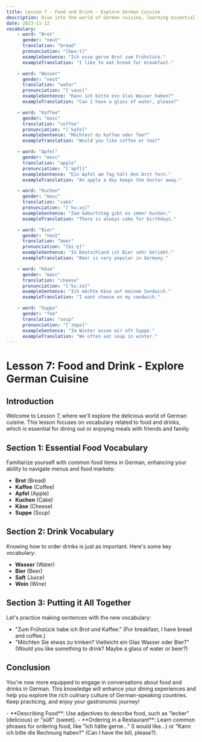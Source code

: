 ```yaml
---
title: Lesson 7 - Food and Drink - Explore German Cuisine
description: Dive into the world of German cuisine, learning essential vocabulary related to food and drinks, perfect for dining experiences.
date: 2023-11-12
vocabulary:
    - word: "Brot"
      gender: "neut"
      translation: "bread"
      pronunciation: "[bʁoːt]"
      exampleSentence: "Ich esse gerne Brot zum Frühstück."
      exampleTranslation: "I like to eat bread for breakfast."

    - word: "Wasser"
      gender: "neut"
      translation: "water"
      pronunciation: "[ˈvasɐ]"
      exampleSentence: "Kann ich bitte ein Glas Wasser haben?"
      exampleTranslation: "Can I have a glass of water, please?"

    - word: "Kaffee"
      gender: "masc"
      translation: "coffee"
      pronunciation: "[ˈkafe]"
      exampleSentence: "Möchtest du Kaffee oder Tee?"
      exampleTranslation: "Would you like coffee or tea?"

    - word: "Apfel"
      gender: "masc"
      translation: "apple"
      pronunciation: "[ˈapfl̩]"
      exampleSentence: "Ein Apfel am Tag hält den Arzt fern."
      exampleTranslation: "An apple a day keeps the doctor away."

    - word: "Kuchen"
      gender: "masc"
      translation: "cake"
      pronunciation: "[ˈkuːxn̩]"
      exampleSentence: "Zum Geburtstag gibt es immer Kuchen."
      exampleTranslation: "There is always cake for birthdays."

    - word: "Bier"
      gender: "neut"
      translation: "beer"
      pronunciation: "[biːɐ̯]"
      exampleSentence: "In Deutschland ist Bier sehr beliebt."
      exampleTranslation: "Beer is very popular in Germany."

    - word: "Käse"
      gender: "masc"
      translation: "cheese"
      pronunciation: "[ˈkɛːzə]"
      exampleSentence: "Ich möchte Käse auf meinem Sandwich."
      exampleTranslation: "I want cheese on my sandwich."

    - word: "Suppe"
      gender: "fem"
      translation: "soup"
      pronunciation: "[ˈzʊpə]"
      exampleSentence: "Im Winter essen wir oft Suppe."
      exampleTranslation: "We often eat soup in winter."
---
```


# Lesson 7: Food and Drink - Explore German Cuisine

## Introduction

Welcome to Lesson 7, where we'll explore the delicious world of German cuisine. This lesson focuses on vocabulary related to food and drinks, which is essential for dining out or enjoying meals with friends and family.

## Section 1: Essential Food Vocabulary

Familiarize yourself with common food items in German, enhancing your ability to navigate menus and food markets:

-   **Brot** (Bread)
-   **Kaffee** (Coffee)
-   **Apfel** (Apple)
-   **Kuchen** (Cake)
-   **Käse** (Cheese)
-   **Suppe** (Soup)

<TextToSpeechPlayer mp3File={../assets/courses/german/_shared/lessons/lesson7/audio/food-vocabulary.mp3} />

## Section 2: Drink Vocabulary

Knowing how to order drinks is just as important. Here's some key vocabulary:

-   **Wasser** (Water)
-   **Bier** (Beer)
-   **Saft** (Juice)
-   **Wein** (Wine)

<TextToSpeechPlayer mp3File={../assets/courses/german/_shared/lessons/lesson7/audio/drink-vocabulary.mp3} />

## Section 3: Putting it All Together

Let's practice making sentences with the new vocabulary:

-   "Zum Frühstück habe ich Brot und Kaffee." (For breakfast, I have bread and coffee.)
-   "Möchten Sie etwas zu trinken? Vielleicht ein Glas Wasser oder Bier?" (Would you like something to drink? Maybe a glass of water or beer?)

## Conclusion

You're now more equipped to engage in conversations about food and drinks in German. This knowledge will enhance your dining experiences and help you explore the rich culinary culture of German-speaking countries. Keep practicing, and enjoy your gastronomic journey!

<!-- prettier-ignore -->
<TipBox>
- **Describing Food**: Use adjectives to describe food, such as "lecker" (delicious) or "süß" (sweet).
- **Ordering in a Restaurant**: Learn common phrases for ordering food, like "Ich hätte gerne..." (I would like...) or "Kann ich
	bitte die Rechnung haben?" (Can I have the bill, please?).
</TipBox>
